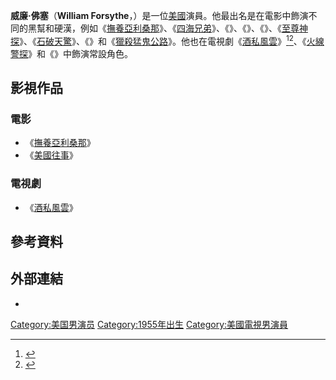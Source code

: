 {{noteTA
|G1=Movie
|G2=TV
|1=zh-hk:寶貝夢驚魂; zh-tw:撫養亞利桑那; zh-cn:抚养亚利桑纳;
|2=zh-hk:九反威龍; zh-tw:魔鬼殲擊者; zh-cn:魔鬼歼击者;
|3=zh-hk:邊緣煞星; zh-tw:法外出擊; zh-cn:为了正义;
|4=zh-hk:五個殺手的傳說; zh-tw:角頭情聖; zh-cn:你不在后丹佛事;
}}
{{Infobox person
|name         = 威廉·佛塞<br />William Forsythe
|image        = Forsythe.jpg
|image_size   = 150
|caption      = 2007年的佛塞
|birth_date   = {{Birth date and age|1955|6|7}}
|birth_place  = [[美國|美國]][[紐約市|紐約市]][[布魯克林|布魯克林]]{{link-en|貝德福德－斯泰弗森特 (布魯克林)|Bedford–Stuyvesant, Brooklyn|貝德福德－斯泰弗森特}}
|occupation   = 演員
|years_active = 1978年–現在
}}
'''威廉·佛塞'''（'''William Forsythe'''，{{bd|1955年|6月7日}}）是一位[[美國|美國]]演員。他最出名是在電影中飾演不同的黑幫和硬漢，例如《[[撫養亞利桑那|撫養亞利桑那]]》、《[[四海兄弟|四海兄弟]]》、《{{link-en|九反威龍 (1991年電影)|Stone Cold (1991 film)|九反威龍}}》、《{{link-en|邊緣煞星|Out for Justice}}》、《{{link-en|五個殺手的傳說|Things to Do in Denver When You're Dead}}》、《[[至尊神探|至尊神探]]》、《[[石破天驚|石破天驚]]》、《{{link-en|黑幫大時代|American Me}}》和《[[獵殺猛鬼公路|獵殺猛鬼公路]]》。他也在電視劇《[[酒私風雲|酒私風雲]]》<ref>{{Cite web |url = https://www.hollywoodreporter.com/news/boardwalk-empire-adds-william-forsythe-182300 |title = 'Boardwalk Empire' Adds William Forsythe as Gangster for Season 2 (Exclusive) |author = Lacey Rose |date = 2011-04-26 |publisher = The Hollywood Reporter |language = en |access-date = 2018-08-27 |archive-date = 2020-03-03 |archive-url = https://web.archive.org/web/20200303002318/https://www.hollywoodreporter.com/news/boardwalk-empire-adds-william-forsythe-182300 |dead-url = no }}</ref><ref>{{Cite web |url = http://collider.com/william-forsythe-charlie-cox-boardwalk-empire/ |title = William Forsythe and Charlie Cox Join the Second Season of BOARDWALK EMPIRE |author = Ethan Anderton |date = 2011-04-26 |publisher = Collider |language = en |access-date = 2018-08-27 |archive-date = 2020-01-05 |archive-url = https://web.archive.org/web/20200105184615/https://collider.com/william-forsythe-charlie-cox-boardwalk-empire/ |dead-url = no }}</ref>、《[[火線警探|火線警探]]》和《{{link-en|無名氏 (電視劇)|John Doe (TV series)|無名氏}}》中飾演常設角色。

== 影視作品==
=== 電影 ===
*《[[撫養亞利桑那|撫養亞利桑那]]》
*《[[美國往事|美國往事]]》

=== 電視劇 ===
*《[[酒私風雲|酒私風雲]]》

== 參考資料 ==
{{Reflist}}

== 外部連結 ==
* {{IMDb name|1235|William Forsythe}}

{{DEFAULTSORT: Forsythe, William}}
[[Category:美国男演员|Category:美国男演员]]
[[Category:1955年出生|Category:1955年出生]]
[[Category:美國電視男演員|Category:美國電視男演員]]